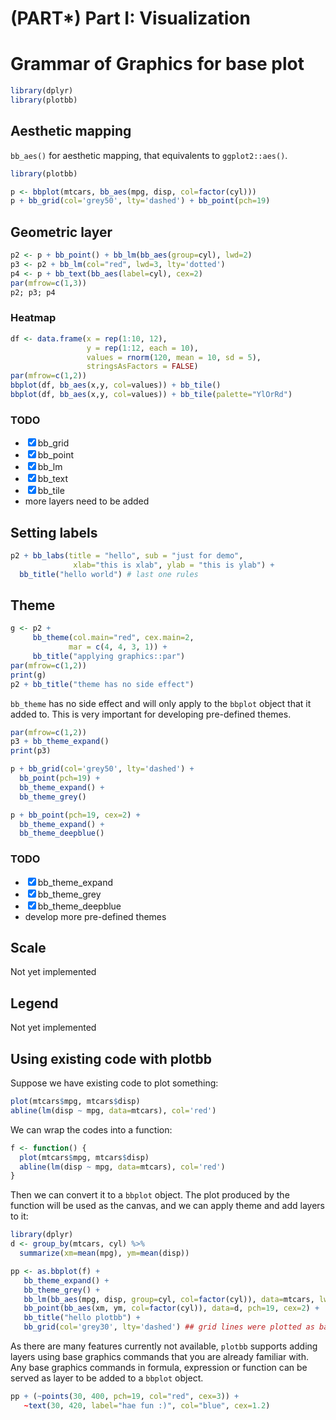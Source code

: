 # (PART\*) Part I: Visualization {-}

# Grammar of Graphics for base plot {#plotbb}


```r
library(dplyr)
library(plotbb)
```

## Aesthetic mapping

`bb_aes()` for aesthetic mapping, that equivalents to `ggplot2::aes()`.


```r
library(plotbb)

p <- bbplot(mtcars, bb_aes(mpg, disp, col=factor(cyl)))
p + bb_grid(col='grey50', lty='dashed') + bb_point(pch=19)
```

## Geometric layer

```r
p2 <- p + bb_point() + bb_lm(bb_aes(group=cyl), lwd=2)
p3 <- p2 + bb_lm(col="red", lwd=3, lty='dotted')
p4 <- p + bb_text(bb_aes(label=cyl), cex=2)
par(mfrow=c(1,3))
p2; p3; p4
```

### Heatmap

```r
df <- data.frame(x = rep(1:10, 12),
                 y = rep(1:12, each = 10),
                 values = rnorm(120, mean = 10, sd = 5),
                 stringsAsFactors = FALSE)
par(mfrow=c(1,2))                 
bbplot(df, bb_aes(x,y, col=values)) + bb_tile()
bbplot(df, bb_aes(x,y, col=values)) + bb_tile(palette="YlOrRd")
```

### TODO

+ [x] bb_grid
+ [x] bb_point
+ [x] bb_lm
+ [x] bb_text
+ [x] bb_tile
+ more layers need to be added


## Setting labels

```r
p2 + bb_labs(title = "hello", sub = "just for demo",
              xlab="this is xlab", ylab = "this is ylab") +
  bb_title("hello world") # last one rules            
```

## Theme

```r
g <- p2 +
     bb_theme(col.main="red", cex.main=2,
             mar = c(4, 4, 3, 1)) +
     bb_title("applying graphics::par")
par(mfrow=c(1,2))
print(g)
p2 + bb_title("theme has no side effect")
```

`bb_theme` has no side effect and will only apply to the `bbplot` object that it added to.
This is very important for developing pre-defined themes.


```r
par(mfrow=c(1,2))
p3 + bb_theme_expand()
print(p3)
```

```r
p + bb_grid(col='grey50', lty='dashed') +
  bb_point(pch=19) +
  bb_theme_expand() +
  bb_theme_grey()
```

```r
p + bb_point(pch=19, cex=2) +
  bb_theme_expand() +
  bb_theme_deepblue()
```

### TODO

+ [x] bb_theme_expand
+ [x] bb_theme_grey
+ [x] bb_theme_deepblue
+ develop more pre-defined themes

## Scale

Not yet implemented

## Legend

Not yet implemented


## Using existing code with plotbb

Suppose we have existing code to plot something:

```r
plot(mtcars$mpg, mtcars$disp)
abline(lm(disp ~ mpg, data=mtcars), col='red')
```

We can wrap the codes into a function:

```r
f <- function() {
  plot(mtcars$mpg, mtcars$disp)
  abline(lm(disp ~ mpg, data=mtcars), col='red')
}
```

Then we can convert it to a `bbplot` object. The plot produced by the function will be used as the canvas, and we can apply theme and add layers to it:

```r
library(dplyr)
d <- group_by(mtcars, cyl) %>%
  summarize(xm=mean(mpg), ym=mean(disp))

pp <- as.bbplot(f) +
   bb_theme_expand() +
   bb_theme_grey() +
   bb_lm(bb_aes(mpg, disp, group=cyl, col=factor(cyl)), data=mtcars, lwd=2, lty='dashed') +
   bb_point(bb_aes(xm, ym, col=factor(cyl)), data=d, pch=19, cex=2) +
   bb_title("hello plotbb") +
   bb_grid(col='grey30', lty='dashed') ## grid lines were plotted as background by default
```

As there are many features currently not available, `plotbb` supports adding layers using base graphics commands that you are already familiar with. Any base graphics commands in formula, expression or function can be served as layer to be added to a `bbplot` object.


```r
pp + (~points(30, 400, pch=19, col="red", cex=3)) +
   ~text(30, 420, label="hae fun :)", col="blue", cex=1.2)
```
